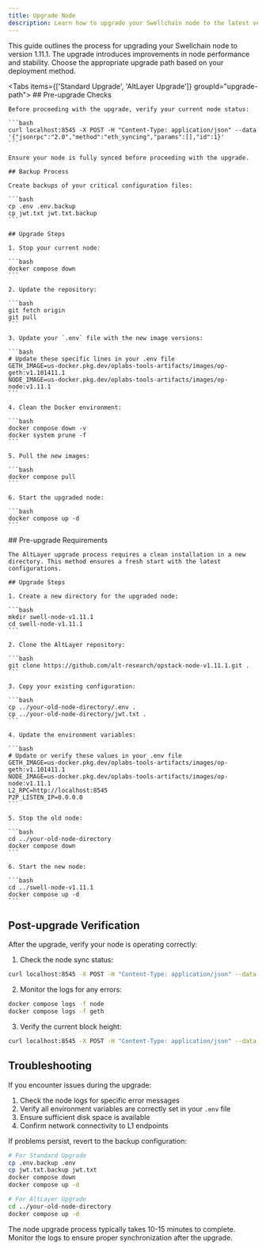 ```yaml
---
title: Upgrade Node
description: Learn how to upgrade your Swellchain node to the latest version
---
```



This guide outlines the process for upgrading your Swellchain node to version 1.11.1. The upgrade introduces improvements in node performance and stability. Choose the appropriate upgrade path based on your deployment method.

<Tabs items={['Standard Upgrade', 'AltLayer Upgrade']} groupId="upgrade-path">
  <Tab value="Standard Upgrade">
    ## Pre-upgrade Checks

    Before proceeding with the upgrade, verify your current node status:

    ```bash
    curl localhost:8545 -X POST -H "Content-Type: application/json" --data '{"jsonrpc":"2.0","method":"eth_syncing","params":[],"id":1}'
    ```

    Ensure your node is fully synced before proceeding with the upgrade.

    ## Backup Process

    Create backups of your critical configuration files:

    ```bash
    cp .env .env.backup
    cp jwt.txt jwt.txt.backup
    ```

    ## Upgrade Steps

    1. Stop your current node:

    ```bash
    docker compose down
    ```

    2. Update the repository:

    ```bash
    git fetch origin
    git pull
    ```

    3. Update your `.env` file with the new image versions:

    ```bash
    # Update these specific lines in your .env file
    GETH_IMAGE=us-docker.pkg.dev/oplabs-tools-artifacts/images/op-geth:v1.101411.1
    NODE_IMAGE=us-docker.pkg.dev/oplabs-tools-artifacts/images/op-node:v1.11.1
    ```

    4. Clean the Docker environment:

    ```bash
    docker compose down -v
    docker system prune -f
    ```

    5. Pull the new images:

    ```bash
    docker compose pull
    ```

    6. Start the upgraded node:

    ```bash
    docker compose up -d
    ```
  </Tab>

  <Tab value="AltLayer Upgrade">
    ## Pre-upgrade Requirements

    The AltLayer upgrade process requires a clean installation in a new directory. This method ensures a fresh start with the latest configurations.

    ## Upgrade Steps

    1. Create a new directory for the upgraded node:

    ```bash
    mkdir swell-node-v1.11.1
    cd swell-node-v1.11.1
    ```

    2. Clone the AltLayer repository:

    ```bash
    git clone https://github.com/alt-research/opstack-node-v1.11.1.git .
    ```

    3. Copy your existing configuration:

    ```bash
    cp ../your-old-node-directory/.env .
    cp ../your-old-node-directory/jwt.txt .
    ```

    4. Update the environment variables:

    ```bash
    # Update or verify these values in your .env file
    GETH_IMAGE=us-docker.pkg.dev/oplabs-tools-artifacts/images/op-geth:v1.101411.1
    NODE_IMAGE=us-docker.pkg.dev/oplabs-tools-artifacts/images/op-node:v1.11.1
    L2_RPC=http://localhost:8545
    P2P_LISTEN_IP=0.0.0.0
    ```

    5. Stop the old node:

    ```bash
    cd ../your-old-node-directory
    docker compose down
    ```

    6. Start the new node:

    ```bash
    cd ../swell-node-v1.11.1
    docker compose up -d
    ```
  </Tab>
</Tabs>

## Post-upgrade Verification

After the upgrade, verify your node is operating correctly:

1. Check the node sync status:

```bash
curl localhost:8545 -X POST -H "Content-Type: application/json" --data '{"jsonrpc":"2.0","method":"eth_syncing","params":[],"id":1}'
```

2. Monitor the logs for any errors:

```bash
docker compose logs -f node
docker compose logs -f geth
```

3. Verify the current block height:

```bash
curl localhost:8545 -X POST -H "Content-Type: application/json" --data '{"jsonrpc":"2.0","method":"eth_blockNumber","params":[],"id":1}'
```

## Troubleshooting

If you encounter issues during the upgrade:

1. Check the node logs for specific error messages
2. Verify all environment variables are correctly set in your `.env` file
3. Ensure sufficient disk space is available
4. Confirm network connectivity to L1 endpoints

If problems persist, revert to the backup configuration:

```bash
# For Standard Upgrade
cp .env.backup .env
cp jwt.txt.backup jwt.txt
docker compose down
docker compose up -d

# For AltLayer Upgrade
cd ../your-old-node-directory
docker compose up -d
```

The node upgrade process typically takes 10-15 minutes to complete. Monitor the logs to ensure proper synchronization after the upgrade.